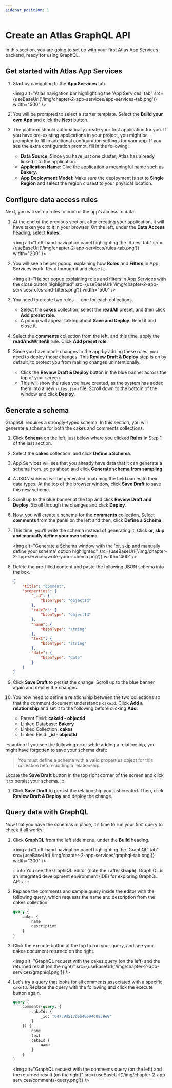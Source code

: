 ```yaml
---
sidebar_position: 1
---
```



# Create an Atlas GraphQL API

In this section, you are going to set up with your first Atlas App Services backend, ready for using GraphQL.

## Get started with Atlas App Services

1. Start by navigating to the **App Services** tab.

    <img
        alt="Atlas navigation bar highlighting the 'App Services' tab"
        src={useBaseUrl('/img/chapter-2-app-services/app-services-tab.png')}
        width="500"
    />

1. You will be prompted to select a starter template. Select the **Build your own App** and click the **Next** button. 

1. The platform should automatically create your first application for you. If you have pre-existing applications in your project, you might be prompted to fill in additional configuration settings for your app. If you see the extra configuration prompt, fill in the following:
    - **Data Source**: Since you have just one cluster, Atlas has already linked it to the application.
    - **Application Name**: Give the application a meaningful name such as **Bakery**.
    - **App Deployment Model**: Make sure the deployment is set to **Single Region** and select the region closest to your physical location.

## Configure data access rules

Next, you will set up rules to control the app’s access to data.

1. At the end of the previous section, after creating your application, it will have taken you to it in your browser. On the left, under the **Data Access** heading, select **Rules**.

    <img
        alt="Left-hand navigation panel highlighting the 'Rules' tab"
        src={useBaseUrl('/img/chapter-2-app-services/rules-tab.png')}
        width="200"
    />

1. You will see a helper popup, explaining how **Roles** and **Filters** in App Services work. Read through it and close it. 

   <img
        alt="Helper popup explaining roles and filters in App Services with the close button highlighted"
        src={useBaseUrl('/img/chapter-2-app-services/roles-and-filters.png')}
        width="500"
    />

1. You need to create two rules — one for each collections.
    - Select the **cakes** collection, select the **readAll** preset, and then click **Add preset role**.
    - A popup will appear talking about **Save and Deploy**. Read it and close it.

1. Select the **comments** collection from the left, and this time, apply the **readAndWriteAll** rule. Click **Add preset role**.

1. Since you have made changes to the app by adding these rules, you need to deploy those changes. This **Review Draft & Deploy** step is on by default, to protect you from making changes unintentionally.
    - Click the **Review Draft & Deploy** button in the blue banner across the top of your screen.
    - This will show the rules you have created, as the system has added them into a new `rules.json` file. Scroll down to the bottom of the window and click **Deploy**.

## Generate a schema

GraphQL requires a strongly-typed schema. In this section, you will generate a schema for both the cakes and comments collections.

1. Click **Schema** on the left, just below where you clicked **Rules** in Step 1 of the last section.

1. Select the **cakes** collection. and click **Define a Schema**.

1. App Services will see that you already have data that it can generate a schema from, so go ahead and click **Generate schema from sampling**.

1. A JSON schema will be generated, matching the field names to their data types. At the top of the browser window, click **Save Draft** to save this new schema.

1. Scroll up to the blue banner at the top and click **Review Draft and Deploy**. Scroll through the changes and click **Deploy**.

1. Now, you will create a schema for the **comments** collection. Select **comments** from the panel on the left and then, click **Define a Schema**.

1. This time, you’ll write the schema instead of generating it. Click **or, skip and manually define your own schema**.

    <img
        alt="Generate a Schema window with the 'or, skip and manually define your schema' option highlighted"
        src={useBaseUrl('/img/chapter-2-app-services/write-your-schema.png')}
        width="400"
    />

1. Delete the pre-filled content and paste the following JSON schema into the box. 

    ```json
    {
        "title": "comment",
        "properties": {
            "_id": {
                "bsonType": "objectId"
            },
            "cakeId": {
                "bsonType": "objectId"
            },
            "name": {
                "bsonType": "string"
            },
            "text": {
                "bsonType": "string"
            },
            "date": {
                "bsonType": "date"
            }
        }
    }
    ```

1. Click **Save Draft** to persist the change. Scroll up to the blue banner again and deploy the changes.

1. You now need to define a relationship between the two collections so that the comment document understands `cakeId`. Click **Add a relationship** and set it to the following before clicking **Add**:
    - Parent Field: **cakeId - objectId**
    - Linked Database: **Bakery**
    - Linked Collection: **cakes**
    - Linked Field: **_id - objectId**

:::caution
If you see the following error while adding a relationship, you might have forgotten to save your schema draft:
> You must define a schema with a valid properties object for this collection before adding a relationship.

Locate the **Save Draft** button in the top right corner of the screen and click it to persist your schema.
:::

1. Click **Save Draft** to persist the relationship you just created. Then, click **Review Draft & Deploy** and deploy the change.

## Query data with GraphQL

Now that you have the schemas in place, it’s time to run your first query to check it all works!

1. Click **GraphQL** from the left side menu, under the **Build** heading.

    <img
        alt="Left-hand navigation panel highlighting the 'GraphQL' tab"
        src={useBaseUrl('/img/chapter-2-app-services/graphql-tab.png')}
        width="300"
    />

    :::info
    You see the Graph**i**QL editor (note the **i** after **Graph**). GraphiQL is an integrated development environment (IDE) for exploring GraphQL APIs.
    :::

1. Replace the comments and sample query inside the editor with the following query, which requests the name and description from the cakes collection:

    ```graphql
    query {
        cakes {
            name
            description
        }
    }
    ```

1. Click the execute button at the top to run your query, and see your cakes document returned on the right.  

    <img
        alt="GraphQL request with the cakes query (on the left) and the returned result (on the right)"
        src={useBaseUrl('/img/chapter-2-app-services/graphiql.png')}
    />

1. Let's try a query that looks for all comments associated with a specific `cakeId`. Replace the query with the following and click the execute button again.

    ```graphql
    query {
        comments(query: {
            cakeId: {
                _id: "64759d513beb40594cb859e9"
            }
        }) {
            name
            text
            cakeId {
                name
            }
        }
    }
    ```

    <img
        alt="GraphQL request with the comments query (on the left) and the returned result (on the right)"
        src={useBaseUrl('/img/chapter-2-app-services/comments-query.png')}
    />
